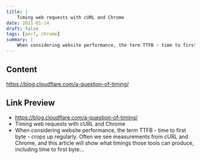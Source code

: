 ```yaml
---
title: |
    Timing web requests with cURL and Chrome
date: 2021-01-14
draft: false
tags: [perf, chrome]
summary: |
    When considering website performance, the term TTFB - time to first byte - crops up regularly. Often we see measurements from cURL and Chrome, and this article will show what timings those tools can produce, including time to first byte...
---
```


## Content

https://blog.cloudflare.com/a-question-of-timing/

## Link Preview

- https://blog.cloudflare.com/a-question-of-timing/
- Timing web requests with cURL and Chrome
- When considering website performance, the term TTFB - time to first byte - crops up regularly. Often we see measurements from cURL and Chrome, and this article will show what timings those tools can produce, including time to first byte...
